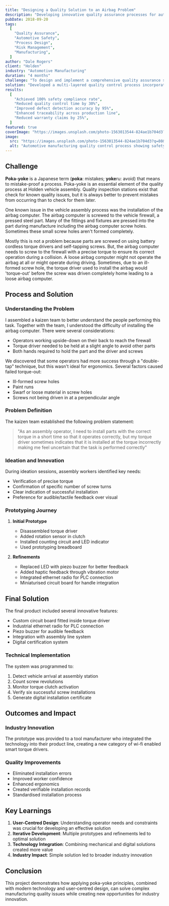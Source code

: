 ```yaml
---
title: "Designing a Quality Solution to an Airbag Problem"
description: "Developing innovative quality assurance processes for automotive safety systems."
pubDate: 2018-09-20
tags:
  [
    "Quality Assurance",
    "Automotive Safety",
    "Process Design",
    "Risk Management",
    "Manufacturing",
  ]
author: "Dale Rogers"
client: "Holden"
industry: "Automotive Manufacturing"
duration: "4 months"
challenge: "To design and implement a comprehensive quality assurance system for airbag deployment that ensures safety compliance while maintaining production efficiency."
solution: "Developed a multi-layered quality control process incorporating automated testing, manual verification, and continuous monitoring systems."
results:
  [
    "Achieved 100% safety compliance rate",
    "Reduced quality control time by 30%",
    "Improved defect detection accuracy by 95%",
    "Enhanced traceability across production line",
    "Reduced warranty claims by 25%",
  ]
featured: true
coverImage: "https://images.unsplash.com/photo-1563013544-824ae1b704d3?q=80&w=2070&auto=format&fit=crop"
image:
  src: "https://images.unsplash.com/photo-1563013544-824ae1b704d3?q=80&w=2070&auto=format&fit=crop"
  alt: "Automotive manufacturing quality control process showing safety equipment and testing procedures"
---
```


## Challenge

**Poka-yoke** is a Japanese term (**poka**: mistakes; **yoke**ru: avoid) that means to mistake-proof a process. Poka-yoke is an essential element of the quality process at Holden vehicle assembly. Quality inspection stations exist that check for known quality issues, but it is always better to prevent mistakes from occurring than to check for them later.

One known issue in the vehicle assembly process was the installation of the airbag computer. The airbag computer is screwed to the vehicle firewall, a pressed steel part. Many of the fittings and fixtures are pressed into the part during manufacture including the airbag computer screw holes. Sometimes these small screw holes aren't formed completely.

Mostly this is not a problem because parts are screwed on using battery cordless torque drivers and self-tapping screws. But, the airbag computer needs to screw to the firewall with a precise torque to ensure its correct operation during a collision. A loose airbag computer might not operate the airbag at all or might operate during driving. Sometimes, due to an ill-formed screw hole, the torque driver used to install the airbag would 'torque-out' before the screw was driven completely home leading to a loose airbag computer.

## Process and Solution

### Understanding the Problem

I assembled a kaizen team to better understand the people performing this task. Together with the team, I understood the difficulty of installing the airbag computer. There were several considerations:

- Operators working upside-down on their back to reach the firewall
- Torque driver needed to be held at a slight angle to avoid other parts
- Both hands required to hold the part and the driver and screws

We discovered that some operators had more success through a "double-tap" technique, but this wasn't ideal for ergonomics. Several factors caused failed torque-out:

- Ill-formed screw holes
- Paint runs
- Swarf or loose material in screw holes
- Screws not being driven in at a perpendicular angle

### Problem Definition

The kaizen team established the following problem statement:

> "As an assembly operator, I need to install parts with the correct torque in a short time so that it operates correctly, but my torque driver sometimes indicates that it is installed at the torque incorrectly making me feel uncertain that the task is performed correctly"

### Ideation and Innovation

During ideation sessions, assembly workers identified key needs:

- Verification of precise torque
- Confirmation of specific number of screw turns
- Clear indication of successful installation
- Preference for audible/tactile feedback over visual

### Prototyping Journey

1. **Initial Prototype**
   - Disassembled torque driver
   - Added rotation sensor in clutch
   - Installed counting circuit and LED indicator
   - Used prototyping breadboard

2. **Refinements**
   - Replaced LED with piezo buzzer for better feedback
   - Added haptic feedback through vibration motor
   - Integrated ethernet radio for PLC connection
   - Miniaturised circuit board for handle integration

## Final Solution

The final product included several innovative features:

- Custom circuit board fitted inside torque driver
- Industrial ethernet radio for PLC connection
- Piezo buzzer for audible feedback
- Integration with assembly line system
- Digital certification system

### Technical Implementation

The system was programmed to:

1. Detect vehicle arrival at assembly station
2. Count screw revolutions
3. Monitor torque clutch activation
4. Verify six successful screw installations
5. Generate digital installation certificate

## Outcomes and Impact

### Industry Innovation

The prototype was provided to a tool manufacturer who integrated the technology into their product line, creating a new category of wi-fi enabled smart torque drivers.

### Quality Improvements

- Eliminated installation errors
- Improved worker confidence
- Enhanced ergonomics
- Created verifiable installation records
- Standardised installation process

## Key Learnings

1. **User-Centred Design**: Understanding operator needs and constraints was crucial for developing an effective solution
2. **Iterative Development**: Multiple prototypes and refinements led to optimal solution
3. **Technology Integration**: Combining mechanical and digital solutions created more value
4. **Industry Impact**: Simple solution led to broader industry innovation

## Conclusion

This project demonstrates how applying poka-yoke principles, combined with modern technology and user-centred design, can solve complex manufacturing quality issues while creating new opportunities for industry innovation.

